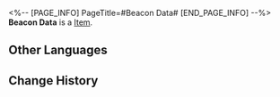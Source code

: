 <%-- [PAGE_INFO]
PageTitle=#Beacon Data#
[END_PAGE_INFO] --%>
{{Item Infobox
|title       = Beacon Data
|id          = 149984
|image       = Item Beacon Data.png
|type        = 
|invCategory = 
|rarity      = 1
|effect      = 
|description = 
}}
'''Beacon Data''' is a [[Item]].

==Other Languages==
{{Other Languages
|en   = Beacon Data
|zhs  = 信标数据
|zht  = 信標資料
|ja   = ビーコンデータ
|ko   = 비콘 데이터
|es   = Datos de la baliza
|fr   = Données de balise
|ru   = Данные с маячка
|th   = ข้อมูล Beacon
|vi   = Dữ Liệu Máy Phát Liên Kết
|de   = Leuchtfeuer-Daten
|id   = Data Beacon
|pt   = Dados de Sinal
}}

==Change History==
{{Change History|2.0}}